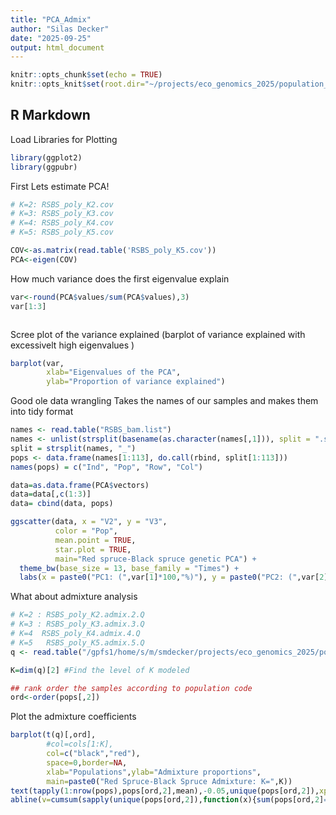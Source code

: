 ```yaml
---
title: "PCA_Admix"
author: "Silas Decker"
date: "2025-09-25"
output: html_document
---
```


```r
knitr::opts_chunk$set(echo = TRUE)
knitr::opts_knit$set(root.dir="~/projects/eco_genomics_2025/population_genomics/myresults/ANGSD/PCA_ADMIX") 
```

## R Markdown
Load Libraries for Plotting

```r
library(ggplot2)
library(ggpubr)
```
First Lets estimate PCA!

```r
# K=2: RSBS_poly_K2.cov
# K=3: RSBS_poly_K3.cov
# K=4: RSBS_poly_K4.cov
# K=5: RSBS_poly_K5.cov

COV<-as.matrix(read.table('RSBS_poly_K5.cov'))
PCA<-eigen(COV)
```
How much variance does the first eigenvalue explain 

```r
var<-round(PCA$values/sum(PCA$values),3)
var[1:3]



```
Scree plot of the variance explained (barplot of variance explained with excessivelt high eigenvalues )

```r
barplot(var, 
        xlab="Eigenvalues of the PCA", 
        ylab="Proportion of variance explained")
```

Good ole data wrangling 
Takes the names of our samples and makes them into tidy format 

```r
names <- read.table("RSBS_bam.list")
names <- unlist(strsplit(basename(as.character(names[,1])), split = ".sorted.rmdup.bam"))
split = strsplit(names, "_")
pops <- data.frame(names[1:113], do.call(rbind, split[1:113]))
names(pops) = c("Ind", "Pop", "Row", "Col")

data=as.data.frame(PCA$vectors)
data=data[,c(1:3)]
data= cbind(data, pops)
```
```r
ggscatter(data, x = "V2", y = "V3",
          color = "Pop",
          mean.point = TRUE,
          star.plot = TRUE,
          main="Red spruce-Black spruce genetic PCA") +
  theme_bw(base_size = 13, base_family = "Times") +
  labs(x = paste0("PC1: (",var[1]*100,"%)"), y = paste0("PC2: (",var[2]*100,"%)"))
```

What about admixture analysis
```r

# K=2 : RSBS_poly_K2.admix.2.Q
# K=3 : RSBS_poly_K3.admix.3.Q
# K=4  RSBS_poly_K4.admix.4.Q
# K=5   RSBS_poly_K5.admix.5.Q
q <- read.table("/gpfs1/home/s/m/smdecker/projects/eco_genomics_2025/population_genomics/myresults/ANGSD/PCA_ADMIX/RSBS_poly_K5.admix.5.Q", sep=" ", header=F)

K=dim(q)[2] #Find the level of K modeled

## rank order the samples according to population code
ord<-order(pops[,2])


```

Plot the admixture coefficients 
```r
barplot(t(q)[,ord],
        #col=cols[1:K],
        col=c("black","red"),
        space=0,border=NA,
        xlab="Populations",ylab="Admixture proportions",
        main=paste0("Red Spruce-Black Spruce Admixture: K=",K))
text(tapply(1:nrow(pops),pops[ord,2],mean),-0.05,unique(pops[ord,2]),xpd=T,cex=0.75,srt=45)
abline(v=cumsum(sapply(unique(pops[ord,2]),function(x){sum(pops[ord,2]==x)})),col=1,lwd=1.2)
```

